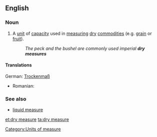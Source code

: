 ==English==

===Noun===
{{en-noun|sg=[[dry]] [[measure]]}}

# A [[unit]] of [[capacity]] used in [[measure|measuring]] [[dry]] [[commodity|commodities]] (e.g. [[grain]] or [[fruit]]).
#: ''The peck and the bushel are commonly used imperial '''dry measures'''''

====Translations====
{{trans-top|Unit of capacity for measuring dry commodities}}
German: [[Trockenmaß]] {{n}}
{{trans-mid}}
* Romanian: {{t|ro|măsură de capacitate|f}}
{{trans-bottom}}

===See also===
* [[liquid measure]]

[[Category:Units of measure]]

[[et:dry measure]]
[[ta:dry measure]]